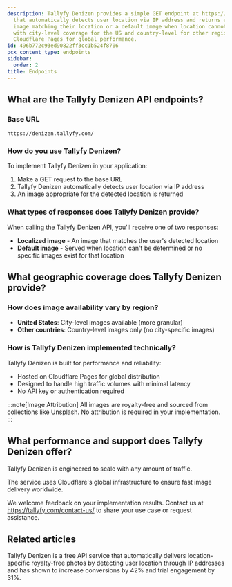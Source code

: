 ```yaml
---
description: Tallyfy Denizen provides a simple GET endpoint at https://denizen.tallyfy.com/
  that automatically detects user location via IP address and returns either a localized
  image matching their location or a default image when location cannot be determined
  with city-level coverage for the US and country-level for other regions hosted on
  Cloudflare Pages for global performance.
id: 496b772c93ed90822ff3cc1b524f8706
pcx_content_type: endpoints
sidebar:
  order: 2
title: Endpoints
---
```


## What are the Tallyfy Denizen API endpoints?

### Base URL

```
https://denizen.tallyfy.com/
```

### How do you use Tallyfy Denizen?

To implement Tallyfy Denizen in your application:

1. Make a GET request to the base URL
2. Tallyfy Denizen automatically detects user location via IP address
3. An image appropriate for the detected location is returned

### What types of responses does Tallyfy Denizen provide?

When calling the Tallyfy Denizen API, you'll receive one of two responses:

* **Localized image** - An image that matches the user's detected location
* **Default image** - Served when location can't be determined or no specific images exist for that location

## What geographic coverage does Tallyfy Denizen provide?

### How does image availability vary by region?

* **United States**: City-level images available (more granular)
* **Other countries**: Country-level images only (no city-specific images)

### How is Tallyfy Denizen implemented technically?

Tallyfy Denizen is built for performance and reliability:

* Hosted on Cloudflare Pages for global distribution
* Designed to handle high traffic volumes with minimal latency
* No API key or authentication required

:::note[Image Attribution]
All images are royalty-free and sourced from collections like Unsplash. No attribution is required in your implementation.
:::

## What performance and support does Tallyfy Denizen offer?

Tallyfy Denizen is engineered to scale with any amount of traffic.

The service uses Cloudflare's global infrastructure to ensure fast image delivery worldwide.

We welcome feedback on your implementation results. Contact us at https://tallyfy.com/contact-us/ to share your use case or request assistance.


## Related articles
<CardGrid>
<LinkTitleCard header="<b>Overview</b>" href="/products/denizen/" > Tallyfy Denizen is a free API service that automatically delivers location-specific royalty-free photos by detecting user location through IP addresses and has shown to increase conversions by 42% and trial engagement by 31%. </LinkTitleCard>
</CardGrid>